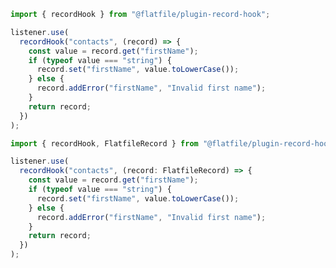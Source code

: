 <CodeGroup>

```js javascript
import { recordHook } from "@flatfile/plugin-record-hook";

listener.use(
  recordHook("contacts", (record) => {
    const value = record.get("firstName");
    if (typeof value === "string") {
      record.set("firstName", value.toLowerCase());
    } else {
      record.addError("firstName", "Invalid first name");
    }
    return record;
  })
);
```

```js typescript
import { recordHook, FlatfileRecord } from "@flatfile/plugin-record-hook";

listener.use(
  recordHook("contacts", (record: FlatfileRecord) => {
    const value = record.get("firstName");
    if (typeof value === "string") {
      record.set("firstName", value.toLowerCase());
    } else {
      record.addError("firstName", "Invalid first name");
    }
    return record;
  })
);
```

</CodeGroup>
